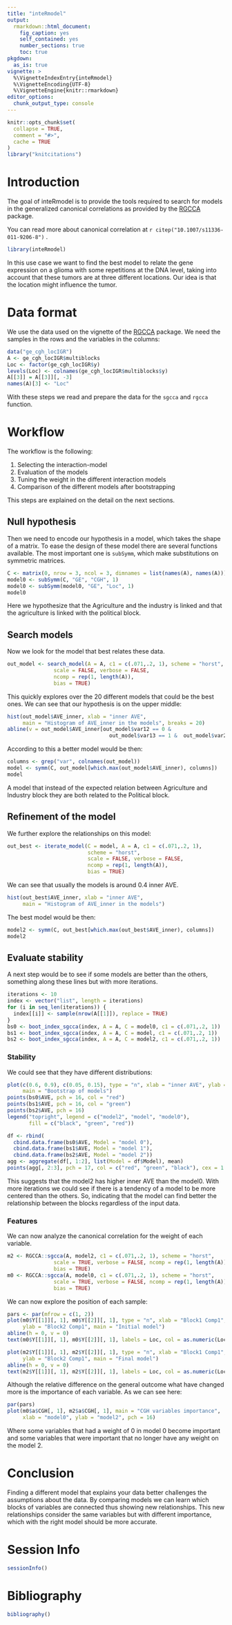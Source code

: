 ```yaml
---
title: "inteRmodel"
output: 
  rmarkdown::html_document:
    fig_caption: yes
    self_contained: yes
    number_sections: true
    toc: true
pkgdown:
  as_is: true
vignette: >
  %\VignetteIndexEntry{inteRmodel}
  %\VignetteEncoding{UTF-8}
  %\VignetteEngine{knitr::rmarkdown}
editor_options: 
  chunk_output_type: console
---
```


```r
knitr::opts_chunk$set(
  collapse = TRUE,
  comment = "#>",
  cache = TRUE
)
library("knitcitations")
```


# Introduction

The goal of inteRmodel is to provide the tools required to search for models in 
the generalized canonical correlations as provided by the 
[RGCCA](https://cran.r-project.org/package=RGCCA) package.

You can read more about canonical correlation at `r citep("10.1007/s11336-011-9206-8")` . 


```r
library(inteRmodel)
```


In this use case we want to find the best model to relate the gene expression on a glioma with 
some repetitions at the DNA level, taking into account that these tumors are at 
three different locations. Our idea is that the location might influence the tumor.

# Data format

We use the data used on the vignette of the [RGCCA](https://cran.r-project.org/package=RGCCA) package.
We need the samples in the rows and the variables in the columns:

```r
data("ge_cgh_locIGR")
A <- ge_cgh_locIGR$multiblocks
Loc <- factor(ge_cgh_locIGR$y)
levels(Loc) <- colnames(ge_cgh_locIGR$multiblocks$y)
A[[3]] = A[[3]][, -3]
names(A)[3] <- "Loc"
```

With these steps we read and prepare the data for the `sgcca` and `rgcca` function. 

# Workflow

The workflow is the following:

 1. Selecting the interaction-model
 2. Evaluation of the models
 3. Tuning the weight in the different interaction models
 4. Comparison of the different models after bootstrapping
 
This steps are explained on the detail on the next sections.

## Null hypothesis

Then we need to encode our hypothesis in a model, which takes the shape of a matrix. 
To ease the design of these model there are several functions available.
The most important one is `subSymm`, which make substitutions on symmetric matrices.

```r
C <- matrix(0, nrow = 3, ncol = 3, dimnames = list(names(A), names(A)))
model0 <- subSymm(C, "GE", "CGH", 1)
model0 <- subSymm(model0, "GE", "Loc", 1)
model0
```

Here we hypothesize that the Agriculture and the industry is linked and that the 
agriculture is linked with the political block.

## Search models

Now we look for the model that best relates these data.

```r
out_model <- search_model(A = A, c1 = c(.071,.2, 1), scheme = "horst",
               scale = FALSE, verbose = FALSE,
               ncomp = rep(1, length(A)),
               bias = TRUE)
```

This quickly explores over the 20 different models that could be the best ones.
We can see that our hypothesis is on the upper middle:
```r
hist(out_model$AVE_inner, xlab = "inner AVE", 
     main = "Histogram of AVE_inner in the models", breaks = 20)
abline(v = out_model$AVE_inner[out_model$var12 == 0 & 
                                 out_model$var13 == 1 &  out_model$var23 == 1])
```

According to this a better model would be then:

```r
columns <- grep("var", colnames(out_model))
model <- symm(C, out_model[which.max(out_model$AVE_inner), columns])
model
```

A model that instead of the expected relation between Agriculture and Industry block they are both related to the Political block. 

## Refinement of the model

We further explore the relationships on this model:

```r
out_best <- iterate_model(C = model, A = A, c1 = c(.071,.2, 1), 
                          scheme = "horst",
                          scale = FALSE, verbose = FALSE,
                          ncomp = rep(1, length(A)),
                          bias = TRUE)
```

We can see that usually the models is around 0.4 inner AVE.

```r
hist(out_best$AVE_inner, xlab = "inner AVE", 
     main = "Histogram of AVE_inner in the models")
```

The best model would be then:

```r
model2 <- symm(C, out_best[which.max(out_best$AVE_inner), columns])
model2
```

## Evaluate stability

A next step would be to see if some models are better than the others, something along these lines but with more iterations.

```r
iterations <- 10
index <- vector("list", length = iterations)
for (i in seq_len(iterations)) {
  index[[i]] <- sample(nrow(A[[1]]), replace = TRUE)
}
bs0 <- boot_index_sgcca(index, A = A, C = model0, c1 = c(.071,.2, 1))
bs1 <- boot_index_sgcca(index, A = A, C = model, c1 = c(.071,.2, 1))
bs2 <- boot_index_sgcca(index, A = A, C = model2, c1 = c(.071,.2, 1))
```

### Stability

We could see that they have different distributions:

```r
plot(c(0.6, 0.9), c(0.05, 0.15), type = "n", xlab = "inner AVE", ylab = "outer AVE",
     main = "Bootstrap of models")
points(bs0$AVE, pch = 16, col = "red")
points(bs1$AVE, pch = 16, col = "green")
points(bs2$AVE, pch = 16)
legend("topright", legend = c("model2", "model", "model0"), 
       fill = c("black", "green", "red"))

df <- rbind(
  cbind.data.frame(bs0$AVE, Model = "model 0"),
  cbind.data.frame(bs1$AVE, Model = "model 1"),
  cbind.data.frame(bs2$AVE, Model = "model 2"))
agg <- aggregate(df[, 1:2], list(Model = df$Model), mean)
points(agg[, 2:3], pch = 17, col = c("red", "green", "black"), cex = 1.5)
```


This suggests that the model2 has higher inner AVE than the model0. 
With more iterations we could see if there is a tendency of a model to be more centered than the others. 
So, indicating that the model can find better the relationship between the blocks regardless of the input data. 

### Features 

We can now analyze the canonical correlation for the weight of each variable.

```r
m2 <- RGCCA::sgcca(A, model2, c1 = c(.071,.2, 1), scheme = "horst",
               scale = TRUE, verbose = FALSE, ncomp = rep(1, length(A)),
               bias = TRUE)
m0 <- RGCCA::sgcca(A, model0, c1 = c(.071,.2, 1), scheme = "horst",
               scale = TRUE, verbose = FALSE, ncomp = rep(1, length(A)),
               bias = TRUE)
```

We can now explore the position of each sample:

```r
pars <- par(mfrow = c(1, 2))
plot(m0$Y[[1]][, 1], m0$Y[[2]][, 1], type = "n", xlab = "Block1 Comp1", 
     ylab = "Block2 Comp1", main = "Initial model")
abline(h = 0, v = 0)
text(m0$Y[[1]][, 1], m0$Y[[2]][, 1], labels = Loc, col = as.numeric(Loc)+1)

plot(m2$Y[[1]][, 1], m2$Y[[2]][, 1], type = "n", xlab = "Block1 Comp1", 
     ylab = "Block2 Comp1", main = "Final model")
abline(h = 0, v = 0)
text(m2$Y[[1]][, 1], m2$Y[[2]][, 1], labels = Loc, col = as.numeric(Loc)+1)
```

Although the relative difference on the general outcome what have changed more is the 
importance of each variable. As we can see here:

```r
par(pars)
plot(m0$a$CGH[, 1], m2$a$CGH[, 1], main = "CGH variables importance", 
     xlab = "model0", ylab = "model2", pch = 16)
```

Where some variables that had a weight of 0 in model 0 become important and some variables that were important that no longer have any weight on the model 2.

# Conclusion

Finding a different model that explains your data better challenges the assumptions about the data.
By comparing models we can learn which blocks of variables are connected thus showing new relationships.
This new relationships consider the same variables but with different importance, which with the right model should be more accurate.

# Session Info

```r
sessionInfo()
```


# Bibliography


```r
bibliography()
```

